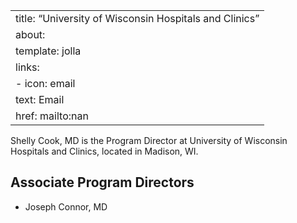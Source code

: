 
---
title: "University of Wisconsin Hospitals and Clinics"
about:
  template: jolla
  links:
    - icon: email
      text: Email
      href: mailto:nan
---

Shelly Cook, MD is the Program Director at University of Wisconsin Hospitals and Clinics, located in Madison, WI. 

## Associate Program Directors

- Joseph Connor, MD
